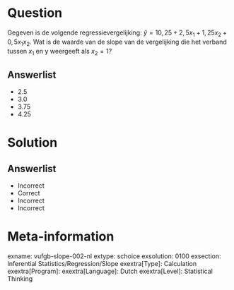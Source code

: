 Question
========
  
Gegeven is de volgende regressievergelijking: $\hat{y} = 10,25+2,5x_{1}+1,25x_{2}+0,5x_{1}x_{2}$. Wat is de waarde van de slope van de vergelijking die het verband tussen $x_{1}$ en y weergeeft als $x_{2} = 1$?

  
Answerlist
----------
* 2.5
* 3.0
* 3.75
* 4.25


Solution
========

Answerlist
----------
* Incorrect
* Correct
* Incorrect
* Incorrect

Meta-information
================
exname: vufgb-slope-002-nl
extype: schoice
exsolution: 0100
exsection: Inferential Statistics/Regression/Slope
exextra[Type]: Calculation
exextra[Program]: 
exextra[Language]: Dutch
exextra[Level]: Statistical Thinking